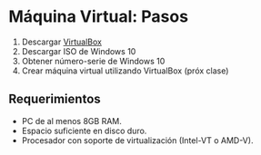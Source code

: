 # Máquina Virtual: Pasos

1. Descargar [VirtualBox](https://www.virtualbox.org/) 
2. Descargar ISO de Windows 10
3. Obtener número-serie de Windows 10
4. Crear máquina virtual utilizando VirtualBox (próx clase)

## Requerimientos

- PC de al menos 8GB RAM.
- Espacio suficiente en disco duro.
- Procesador con soporte de virtualización (Intel-VT o AMD-V).
